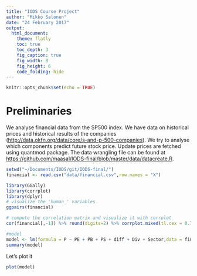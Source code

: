 ```yaml
---
title: "IODS Course Project"
author: "Mikko Salonen"
date: "24 February 2017"
output:
  html_document:
    theme: flatly
    toc: true
    toc_depth: 3
    fig_caption: true
    fig_width: 8
    fig_height: 6
    code_folding: hide
---
```


```r
knitr::opts_chunk$set(echo = TRUE)
```

# Preliminaries

We analyse financial data from the SP500 index. We have data on historical prices and historical results of the companies (<http://data.okfn.org/data/core/s-and-p-500-companies>). We try to analyse which components predict future stock price. Update prices are fetched using quantmod package. The data wrangling file can be found at <https://github.com/maasal/IODS-final/blob/master/data/datacreate.R>.

```r
setwd("~/Documents/IODS/git/IODS-final/")
financial <- read.csv("data/financial.csv",row.names = "X")

library(GGally)
library(corrplot)
library(dplyr)
# visualize the 'human_' variables
ggpairs(financial)

# compute the correlation matrix and visualize it with corrplot
cor(financial[,-1]) %>% round(digits=2) %>% corrplot.mixed(tl.cex = 0.7,number.cex=0.7,order="hclust",addrect=2)

#model
model <- lm(formula = P ~ PE + PB + PS + diff + Div + Sector,data = financial)
summary(model)

```

Let's plot it
```r
plot(model)
```
